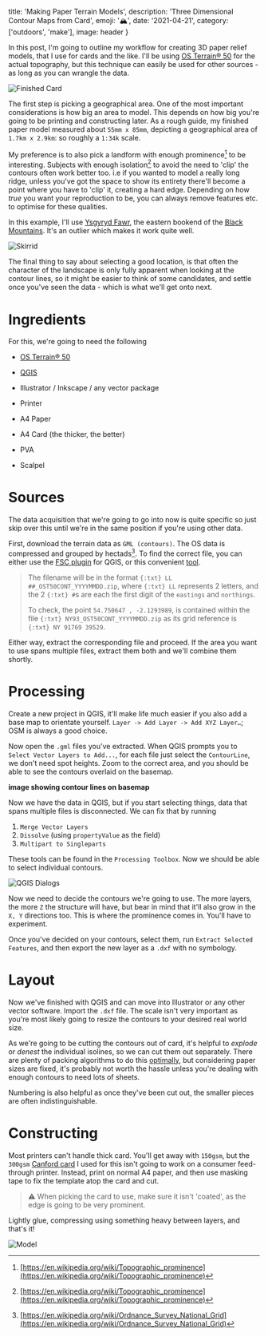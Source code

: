 



  title: 'Making Paper Terrain Models',
  description: 'Three Dimensional Contour Maps from Card',
  emoji: '🏔',
  date: '2021-04-21',
  category: ['outdoors', 'make'],
  image: header
}

In this post, I'm going to outline my workflow for creating 3D paper relief models, that I use for cards and the like. I'll be using [OS Terrain® 50](https://osdatahub.os.uk/downloads/open/Terrain50) for the actual topography, but this technique can easily be used for other sources - as long as you can wrangle the data.


<Image image={card} alt="Finished Card" />

The first step is picking a geographical area. One of the most important considerations is how big an area to model. This depends on how big you're going to be printing and constructing later. As a rough guide, my finished paper model measured about `55mm x 85mm`, depicting a geographical area of `1.7km x 2.9km`: so roughly a `1:34k` scale.

My preference is to also pick a landform with enough prominence[^prominence] to be interesting. Subjects with enough isolation[^prominence] to avoid the need to 'clip' the contours often work better too. i.e if you wanted to model a really long ridge, unless you've got the space to show its entirety there'll become a point where you have to 'clip' it, creating a hard edge. Depending on how *true* you want your reproduction to be, you can always remove features etc. to optimise for these qualities.

In this example, I'll use [Ysgyryd Fawr](https://en.wikipedia.org/wiki/Ysgyryd_Fawr), the eastern bookend of the [Black Mountains](https://en.wikipedia.org/wiki/Black_Mountains,_Wales). It's an outlier which makes it work quite well.


<Image image={skirrid} alt="Skirrid" className={spill} />

The final thing to say about selecting a good location, is that often the character of the landscape is only fully apparent when looking at the contour lines, so it might be easier to think of some candidates, and settle once you've seen the data - which is what we'll get onto next.

<ThreeDimensional alt="3D Contours">
  <Contours3D />
</ThreeDimensional>

# Ingredients

For this, we're going to need the following

- [OS Terrain® 50](https://osdatahub.os.uk/downloads/open/Terrain50)
- [QGIS](https://qgis.org/)
- Illustrator / Inkscape / any vector package


- Printer
- A4 Paper
- A4 Card (the thicker, the better)
- PVA
- Scalpel

# Sources
The data acquisition that we're going to go into now is quite specific so just skip over this until we're in the same position if you're using other data.

First, download the terrain data as `GML (contours)`. The OS data is compressed and grouped by hectads[^bng]. To find the correct file, you can either use the [FSC plugin](https://www.fscbiodiversity.uk/fsc-plugin-qgis-v3) for QGIS, or this convenient [tool](https://gridreferencefinder.com/).

> The filename will be in the format `{:txt} ​LL​‌##‌_OST50CONT_YYYYMMDD.zip`, where `{:txt} ​LL​` represents 2 letters, and the 2 `{:txt} ‌#‌`s are each the first digit of the `eastings` and `northings`.
>
> To check, the point `54.750647 , -2.1293989`, is contained within the file `{:txt} ​NY​‌93‌_OST50CONT_YYYYMMDD.zip` as its grid reference is `{:txt} ​NY​ ‌9‌1769 ‌3‌9529`.

Either way, extract the corresponding file and proceed. If the area you want to use spans multiple files, extract them both and we'll combine them shortly.

# Processing
Create a new project in QGIS, it'll make life much easier if you also add a base map to orientate yourself. `Layer -> Add Layer -> Add XYZ Layer…`; OSM is always a good choice.

Now open the `.gml` files you've extracted. When QGIS prompts you to `Select Vector Layers to Add...`, for each file just select the `ContourLine`, we don't need spot heights. Zoom to the correct area, and you should be able to see the contours overlaid on the basemap.

**image showing contour lines on basemap**

Now we have the data in QGIS, but if you start selecting things, data that spans multiple files is disconnected. We can fix that by running
1. `Merge Vector Layers`
2. `Dissolve` (using `propertyValue` as the field)
3. `Multipart to Singleparts`

These tools can be found in the `Processing Toolbox`. Now we should be able to select individual contours.


<Image image={qgis} alt="QGIS Dialogs" className={spill} />

Now we need to decide the contours we're going to use. The more layers, the more `Z` the structure will have, but bear in mind that it'll also grow in the `X, Y` directions too. This is where the prominence comes in. You'll have to experiment.

Once you've decided on your contours, select them, run `Extract Selected Features`, and then export the new layer as a `.dxf` with no symbology.


<Contours className={contours} />

# Layout

Now we've finished with QGIS and can move into Illustrator or any other vector software. Import the `.dxf` file. The scale isn't very important as you're most likely going to resize the contours to your desired real world size.

As we're going to be cutting the contours out of card, it's helpful to *explode* or *denest* the individual isolines, so we can cut them out separately. There are plenty of packing algorithms to do this [optimally](https://svgnest.com/), but considering paper sizes are fixed, it's probably not worth the hassle unless you're dealing with enough contours to need lots of sheets.


<Print className={print} />

Numbering is also helpful as once they've been cut out, the smaller pieces are often indistinguishable.

# Constructing
Most printers can't handle thick card. You'll get away with `150gsm`, but the `300gsm` [Canford card](https://www.daler-rowney.com/canford-art-paper-card/) I used for this isn't going to work on a consumer feed-through printer. Instead, print on normal A4 paper, and then use masking tape to fix the template atop the card and cut.

> ⚠️ When picking the card to use, make sure it isn't 'coated', as the edge is going to be very prominent.

Lightly glue, compressing using something heavy between layers, and that's it!


<Image image={model} alt="Model" />

[^prominence]: [https://en.wikipedia.org/wiki/Topographic_prominence](https://en.wikipedia.org/wiki/Topographic_prominence)
[^bng]: [https://en.wikipedia.org/wiki/Ordnance_Survey_National_Grid](https://en.wikipedia.org/wiki/Ordnance_Survey_National_Grid)

